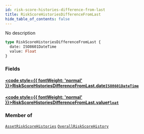 ```yaml
---
id: risk-score-histories-difference-from-last
title: RiskScoreHistoriesDifferenceFromLast
hide_table_of_contents: false
---
```








No description

```graphql
type RiskScoreHistoriesDifferenceFromLast {
  date: ISO8601DateTime
  value: Float
}
```


### Fields

#### [<code style={{ fontWeight: 'normal' }}>RiskScoreHistoriesDifferenceFromLast.<b>date</b></code>](#)<Bullet />[`ISO8601DateTime`](/api/graphql/documentation/scalars/iso8601-date-time) <Badge class="secondary" text="scalar"/>
> 
> 

#### [<code style={{ fontWeight: 'normal' }}>RiskScoreHistoriesDifferenceFromLast.<b>value</b></code>](#)<Bullet />[`Float`](/api/graphql/documentation/scalars/float) <Badge class="secondary" text="scalar"/>
> 
> 



### Member of

[`AssetRiskScoreHistories`](/api/graphql/documentation/objects/asset-risk-score-histories)  <Badge class="secondary" text="object"/><Bullet />[`OverallRiskScoreHistory`](/api/graphql/documentation/objects/overall-risk-score-history)  <Badge class="secondary" text="object"/>




